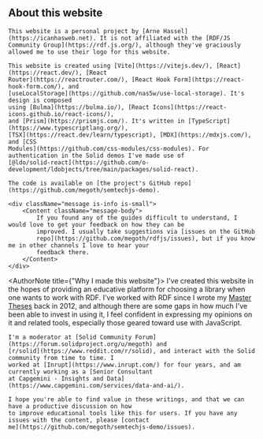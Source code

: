 
<Content id="about">
    <h2 className="subtitle">About this website</h2>

    This website is a personal project by [Arne Hassel](https://icanhasweb.net). It is not affiliated with the [RDF/JS
    Community Group](https://rdf.js.org/), although they've graciously allowed me to use their logo for this website.

    This website is created using [Vite](https://vitejs.dev/), [React](https://react.dev/), [React
    Router](https://reactrouter.com/), [React Hook Form](https://react-hook-form.com/), and
    [useLocalStorage](https://github.com/nas5w/use-local-storage). It's design is composed
    using [Bulma](https://bulma.io/), [React Icons](https://react-icons.github.io/react-icons/),
    and [Prism](https://prismjs.com/). It's written in [TypeScript](https://www.typescriptlang.org/),
    [TSX](https://react.dev/learn/typescript), [MDX](https://mdxjs.com/), and [CSS
    Modules](https://github.com/css-modules/css-modules). For authentication in the Solid demos I've made use of
    [@ldo/solid-react](https://github.com/o-development/ldobjects/tree/main/packages/solid-react).

    The code is available on [the project's GitHub repo](https://github.com/megoth/semtechjs-demo).

    <div className="message is-info is-small">
        <Content className="message-body">
            If you found any of the guides difficult to understand, I would love to get your feedback on how they can be
            improved. I usually take suggestions via [issues on the GitHub
            repo](https://github.com/megoth/rdfjs/issues), but if you know me in other channels I love to hear your
            feedback there.
        </Content>
    </div>
</Content>

<AuthorNote title={"Why I made this website"}>
    I've created this website in the hopes of providing an educative platform for choosing a library when one
    wants to work with RDF. I've worked with RDF since I wrote my [Master
    Theses](https://graphitethesis.icanhasweb.net/) back in 2012, and although there are some gaps in how much I've been
    able to invest in using it, I feel confident in expressing my opinions on it and related tools, especially those
    geared toward use with JavaScript.

    I'm a moderator at [Solid Community Forum](https://forum.solidproject.org/u/megoth) and
    [r/solid](https://www.reddit.com/r/solid), and interact with the Solid community from time to time. I
    worked at [Inrupt](https://www.inrupt.com/) for four years, and am currently working as a [Senior Consultant
    at Capgemini - Insights and Data](https://www.capgemini.com/services/data-and-ai/).

    I hope you're able to find value in these writings, and that we can have a productive discussion on how
    to improve educational tools like this for users. If you have any issues with the content, please [contact
    me](https://github.com/megoth/semtechjs-demo/issues).
</AuthorNote>